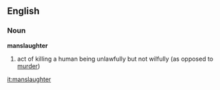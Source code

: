 ==English==
===Noun===
'''manslaughter'''
# act of killing a human being unlawfully but not wilfully (as opposed to [[murder]])

[[it:manslaughter]]